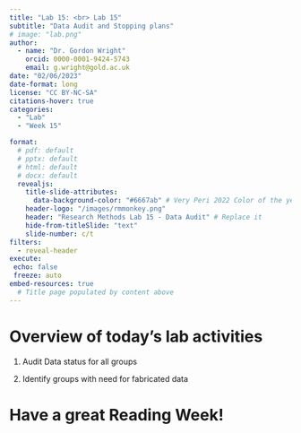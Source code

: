 ```yaml
---
title: "Lab 15: <br> Lab 15"
subtitle: "Data Audit and Stopping plans"
# image: "lab.png"
author: 
  - name: "Dr. Gordon Wright"
    orcid: 0000-0001-9424-5743
    email: g.wright@gold.ac.uk
date: "02/06/2023"
date-format: long
license: "CC BY-NC-SA"
citations-hover: true
categories: 
  - "Lab"
  - "Week 15"

format: 
  # pdf: default
  # pptx: default
  # html: default
  # docx: default
  revealjs: 
    title-slide-attributes: 
      data-background-color: "#6667ab" # Very Peri 2022 Color of the year
    header-logo: "/images/rmmonkey.png"
    header: "Research Methods Lab 15 - Data Audit" # Replace it
    hide-from-titleSlide: "text"
    slide-number: c/t
filters:
  - reveal-header
execute:
 echo: false
 freeze: auto
embed-resources: true
  # Title page populated by content above
---
```


# Overview of today's lab activities

1.  Audit Data status for all groups

2.  Identify groups with need for fabricated data

# Have a great Reading Week!
